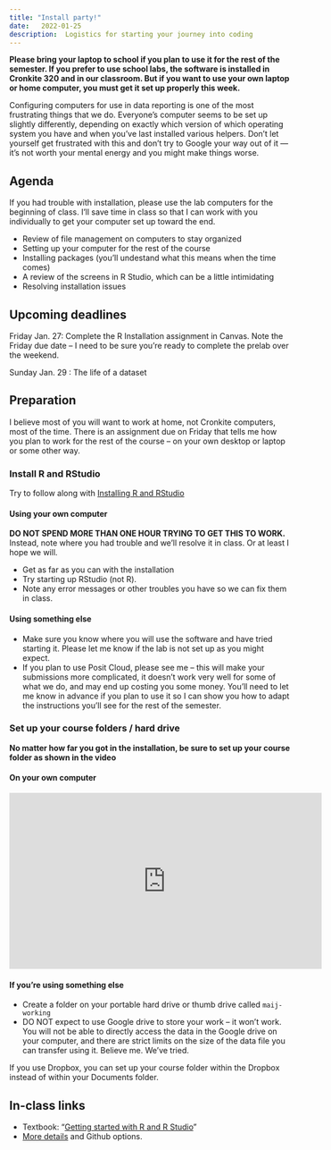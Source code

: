 ```yaml
---
title: "Install party!"
date:   2022-01-25
description:  Logistics for starting your journey into coding
--- 
```


**Please bring your laptop to school if you plan to use it for the rest of the semester. If you prefer to use school labs, the software is installed in Cronkite 320 and in our classroom. But if you want to use your own laptop or home computer, you must get it set up properly this week.**

Configuring computers for use in data reporting is one of the most frustrating things that we do. Everyone's computer seems to be set up slightly differently, depending on exactly which version of which operating system you have and when you've last installed various helpers. Don't let yourself get frustrated with this and don't try to Google your way out of it --- it's not worth your mental energy and you might make things worse.  


## Agenda

If you had trouble with installation, please use the lab computers for the beginning of class. I'll save time in class so that I can work with you individually to get your computer set up toward the end. 

* Review of file management on computers to stay organized
* Setting up your computer for the rest of the course
* Installing packages (you'll undestand what this means when the time comes)
* A review of the screens in R Studio, which can be a little intimidating
* Resolving installation issues 


## Upcoming deadlines

[Friday Jan. 27]{.sked-dates}: Complete the R Installation assignment in Canvas. Note the Friday due date -- I need to be sure you're ready to complete the prelab over the weekend. 

[Sunday Jan. 29]{.sked-dates} : The life of a dataset

## Preparation  

I believe most of you will want to work at home, not Cronkite computers, most of the time. There is an assignment due on Friday that tells me how you plan to work for the rest of the course -- on your own desktop or laptop or some other way. 

### Install R and RStudio

Try to follow along with  [Installing R and RStudio](https://cronkitedata.github.io/djtextbook/r-install.html)

#### Using your own computer

 **DO NOT SPEND MORE THAN ONE HOUR TRYING TO GET THIS TO WORK.** Instead, note where you had trouble and we'll resolve it in class. Or at least I hope we will. 

 
* Get as far as you can with the installation
* Try starting up RStudio (not R). 
* Note any error messages or other troubles you have so we can fix them in class. 

#### Using something else

* Make sure you know where you will use the software and have tried starting it. Please let me know if the lab is not set up as you might expect. 
* If you plan to use Posit  Cloud, please see me -- this will make your submissions more complicated, it doesn't work very well for some of what we do, and may end up costing you some money. You'll need to let me know in advance if you plan to use it so I can show you how to adapt the instructions you'll see for the rest of the semester. 


### Set up your course folders / hard drive 

**No matter how far you got in the installation, be sure to set up your course folder as shown in the video**

#### On your own computer

<iframe width="560" height="315" src="https://www.youtube.com/embed/KbAcoHbEanI" title="YouTube video player" frameborder="0" allow="accelerometer; autoplay; clipboard-write; encrypted-media; gyroscope; picture-in-picture" allowfullscreen></iframe>

#### If you're using something else

* Create a folder on your portable hard drive or thumb drive called `maij-working` 
* DO NOT expect to use Google drive to store your work -- it won't work. You will not be able to directly access the data in the Google drive on your computer, and there are strict limits on the size of the data file you can transfer using it. Believe me. We've tried.

If you use Dropbox, you can set up your course folder within the Dropbox instead of within your Documents folder. 

## In-class links

* Textbook: "[Getting started with R and R Studio](https://cronkitedata.github.io/djtextbook/r-start.html)"
* [More details](../inclass/01-github-logistics.qmd) and Github options.



 